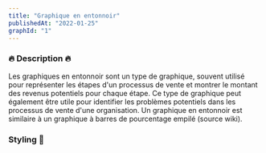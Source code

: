 ```yaml
---
title: "Graphique en entonnoir"
publishedAt: "2022-01-25"
graphId: "1"
---
```


### 🔥 Description 🔥

Les graphiques en entonnoir sont un type de graphique, souvent utilisé pour représenter les étapes d'un processus de vente et montrer le montant des revenus potentiels pour chaque étape.
Ce type de graphique peut également être utile pour identifier les problèmes potentiels dans les processus de vente d'une organisation.
Un graphique en entonnoir est similaire à un graphique à barres de pourcentage empilé (source wiki).

### Styling 🎨
